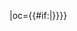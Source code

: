 {{fb team|t=國訓|tan=台灣國訓足球隊|tc=TWN|abb={{#if:{{{abb|}}}|國訓}}|oc={{#if:{{{oc|}}}|{{{oc}}}}}}}<!--
--><noinclude>